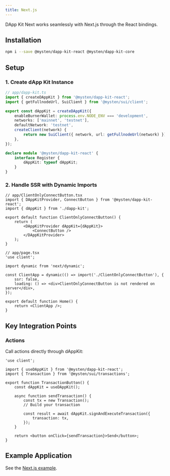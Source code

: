 ```yaml
---
title: Next.js
---
```


DApp Kit Next works seamlessly with Next.js through the React bindings.

## Installation

```sh npm2yarn
npm i --save @mysten/dapp-kit-react @mysten/dapp-kit-core
```

## Setup

### 1. Create dApp Kit Instance

```ts
// app/dapp-kit.ts
import { createDAppKit } from '@mysten/dapp-kit-react';
import { getFullnodeUrl, SuiClient } from '@mysten/sui/client';

export const dAppKit = createDAppKit({
	enableBurnerWallet: process.env.NODE_ENV === 'development',
	networks: ['mainnet', 'testnet'],
	defaultNetwork: 'testnet',
	createClient(network) {
		return new SuiClient({ network, url: getFullnodeUrl(network) });
	},
});

declare module '@mysten/dapp-kit-react' {
	interface Register {
		dAppKit: typeof dAppKit;
	}
}
```

### 2. Handle SSR with Dynamic Imports

```tsx
// app/ClientOnlyConnectButton.tsx
import { DAppKitProvider, ConnectButton } from '@mysten/dapp-kit-react';
import { dAppKit } from './dapp-kit';

export default function ClientOnlyConnectButton() {
	return (
		<DAppKitProvider dAppKit={dAppKit}>
			<ConnectButton />
		</DAppKitProvider>
	);
}
```

```tsx
// app/page.tsx
'use client';

import dynamic from 'next/dynamic';

const ClientApp = dynamic(() => import('./ClientOnlyConnectButton'), {
	ssr: false,
	loading: () => <div>ClientOnlyConnectButton is not rendered on server</div>,
});

export default function Home() {
	return <ClientApp />;
}
```

## Key Integration Points

### Actions

Call actions directly through dAppKit:

```tsx
'use client';

import { useDAppKit } from '@mysten/dapp-kit-react';
import { Transaction } from '@mysten/sui/transactions';

export function TransactionButton() {
	const dAppKit = useDAppKit();

	async function sendTransaction() {
		const tx = new Transaction();
		// Build your transaction

		const result = await dAppKit.signAndExecuteTransaction({
			transaction: tx,
		});
	}

	return <button onClick={sendTransaction}>Send</button>;
}
```

## Example Application

See the
[Next.js example](https://github.com/MystenLabs/ts-sdks/tree/main/packages/dapp-kit-next/examples/next-js/simple).

